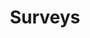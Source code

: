 ---
title: "Surveys"
description: "Description of your new file."
icon: "clipboard-check"
sidebarTitle: "Surveys"
---